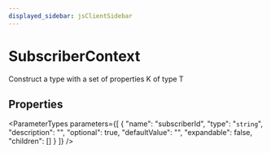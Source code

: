 ```yaml
---
displayed_sidebar: jsClientSidebar
---
```



# SubscriberContext

Construct a type with a set of properties K of type T

## Properties

<ParameterTypes parameters={[
  {
    "name": "subscriberId",
    "type": "`string`",
    "description": "",
    "optional": true,
    "defaultValue": "",
    "expandable": false,
    "children": []
  }
]} />
